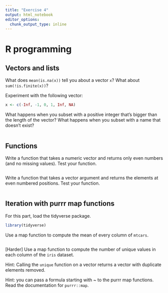 ```yaml
---
title: "Exercise 4"
output: html_notebook
editor_options: 
  chunk_output_type: inline
---
```


# R programming

## Vectors and lists

What does `mean(is.na(x))` tell you about a vector `x`? What about `sum(!is.finite(x))`?

Experiment with the following vector:

```r
x <- c(-Inf, -1, 0, 1, Inf, NA)

```

What happens when you subset with a positive integer that's bigger than the length of the vector? What happens when you subset with a name that doesn't exist?

```r

```


## Functions

Write a function that takes a numeric vector and returns only even numbers (and no missing values). Test your function.

```r

```

Write a function that takes a vector argument and returns the elements at even numbered positions. Test your function.

```r

```


## Iteration with purrr map functions

For this part, load the tidyverse package.

```r
library(tidyverse)
```

Use a map function to compute the mean of every column of `mtcars`.

```r

```

[Harder] Use a map function to compute the number of unique values in each column of the `iris` dataset.

Hint: Calling the `unique` function on a vector returns a vector with duplicate elements removed.

Hint: you can pass a formula starting with ~ to the purrr map functions. Read the documentation for `purrr::map`.

```r

```

